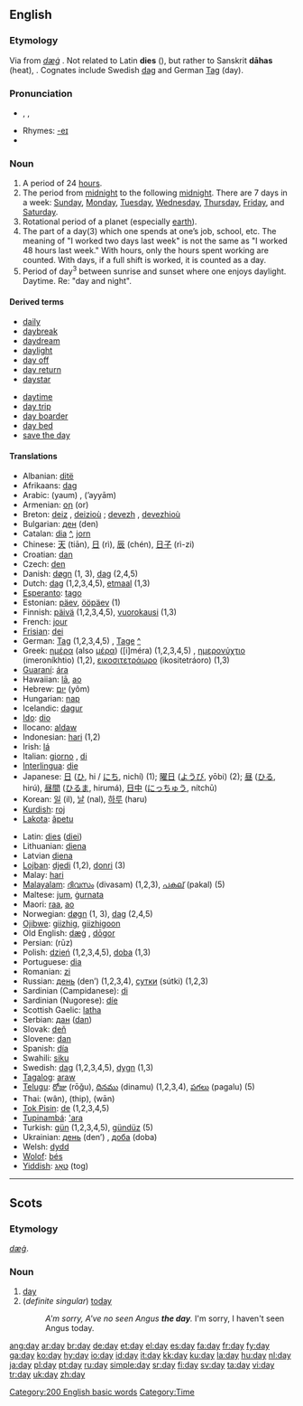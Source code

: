 {{see|đẩy}}
==English==

{{rank|def|might|being|114|day|through|himself|go}}

===Etymology===
Via {{ME.}} from {{OE.}} ''[[dæġ]]'' {{proto|Germanic|dagaz}} {{proto|Indo-European|dhegh-|to burn}}. Not related to Latin '''dies''' ({{proto|Indo-European|dyeu-|to shine}}), but rather to Sanskrit '''dāhas''' (heat), {{proto|Indo-European|dhegh-||to burn}}. Cognates include Swedish [[dag]] and German [[Tag]] (day).

===Pronunciation===
* {{AHD|dā}}, {{IPA|/deɪ/}}, {{SAMPA|/deI/}}
* Rhymes: [[Rhymes:English:-eɪ|-eɪ]]
* {{audio|en-us-day.ogg|Audio (US)}}

===Noun===
{{en-noun}}

# A period of 24 [[hour]]s.
# The period from [[midnight]] to the following [[midnight]]. There are 7 days in a week: [[Sunday]], [[Monday]], [[Tuesday]], [[Wednesday]], [[Thursday]], [[Friday]], and [[Saturday]].
# Rotational period of a planet (especially [[earth]]).
# The part of a day(3) which one spends at one’s job, school, etc. The meaning of "I worked two days last week" is not the same as "I worked 48 hours last week." With hours, only the hours spent working are counted. With days, if a full shift is worked, it is counted as a day.
# Period of day<sup>3</sup> between sunrise and sunset where one enjoys daylight. Daytime. Re: "day and night".

====Derived terms====
{{rel-top|Derived terms}}
*[[daily]]
*[[daybreak]]
*[[daydream]]
*[[daylight]]
*[[day off]]
*[[day return]]
*[[daystar]]
{{rel-mid}}
*[[daytime]]
*[[day trip]]
*[[day boarder]]
*[[day bed]]
*[[save the day]]
{{rel-bottom}}

====Translations====
{{trans-top|day}}
*Albanian: [[ditë]] {{f}}
*Afrikaans: [[dag]]
*Arabic: {{ARchar|[[يوم|يَوْمٌ]]}} (yaum) {{m}}, {{ARchar|[[ايام|أيّامٌ]]}} (’ayyām) {{p}}
*Armenian: [[օր]] (or)
*Breton: [[deiz]] {{m}}, [[deiz]]ioù {{p}}; [[devezh]] {{m}}, [[devezh]]ioù {{p}}
*Bulgarian: [[ден]] (den) {{m}}
*Catalan: [[dia]] {{m}} [[:ca:dia|^]], [[jorn]] {{m}}
*Chinese: [[天]] (tiān), [[日]] (rì), [[辰]] (chén), [[日子]] (rì-zi)
*Croatian: [[dan#Croatian|dan]] {{m}}
*Czech: [[den]] {{m}}
*Danish: [[døgn]] (1, 3), [[dag]] (2,4,5)
*Dutch: [[dag]] {{m}} (1,2,3,4,5), [[etmaal]] {{n}} (1,3)
*[[Esperanto]]: [[tago]]
*Estonian: [[päev]], [[ööpäev]] (1)
*Finnish: [[päivä]] (1,2,3,4,5), [[vuorokausi]] (1,3)
*French: [[jour]] {{m}}
*[[Frisian]]: [[dei]]
*German: [[Tag#German|Tag]]  (1,2,3,4,5) {{m}}, [[Tage]] {{p}} [[:de:Tag|^]]
*Greek: [[ημέρα]] (also [[μέρα]]) ([i]méra) (1,2,3,4,5) {{f}}, [[ημερονύχτιο]] (imeroníkhtio) {{n}} (1,2), [[εικοσιτετράωρο]] (ikositetráoro) {{n}} (1,3)
*[[Guaraní]]: [[ára]]
*Hawaiian: [[lā]], [[ao]]
*Hebrew: [[יום]] (yôm) {{m}}
*Hungarian: [[nap#Hungarian|nap]]
*Icelandic: [[dagur]]
*[[Ido]]: [[dio]]
*Ilocano: [[aldaw]]
*Indonesian: [[hari]] (1,2)
*Irish: [[lá]]
*Italian: [[giorno]] {{m}}, [[di]] {{m}}
*[[Interlingua]]: [[die]]
*Japanese: [[日]] ([[ひ]], hi / [[にち]], nichí) (1); [[曜日]] ([[ようび]], yōbi) (2); [[昼]] ([[ひる]], hirú), [[昼間]] ([[ひるま]], hirumá), [[日中]] ([[にっちゅう]], nítchū)
*Korean: [[일]] (il), [[날]] (nal), [[하루]] (haru)
*[[Kurdish]]: [[roj]]
*[[Lakota]]: [[ãpetu]]
{{trans-mid}}
*Latin: [[dies]]{{mf}} ([[diei]])
*Lithuanian: [[diena]]
*Latvian [[diena]] {{f}}
*[[Lojban]]: [[djedi]] (1,2), [[donri]] (3)
*Malay: [[hari]]
*[[Malayalam]]: [[ദിവസം]] (divasam) (1,2,3), [[പകല്]] (pakal) (5)
*Maltese: [[jum]], [[ġurnata]]
*Maori: [[raa]], [[ao]]
*Norwegian: [[døgn]] (1, 3), [[dag]] (2,4,5)
*[[Ojibwe]]: [[giizhig]], [[giizhigoon]] {{p}}
*Old English: [[dæg|dæġ]] {{m}}, [[dogor|dōgor]] {{n}}
*Persian: {{FAchar|[[روز]]}} (rūz)
*Polish: [[dzień]] {{m}} (1,2,3,4,5), [[doba]] {{f}} (1,3)
*Portuguese: [[dia]] {{m}}
*Romanian: [[zi]] {{f}}
*Russian: [[день]] (den’) {{m}} (1,2,3,4), [[сутки]] (sútki) {{p}} (1,2,3)
*Sardinian (Campidanese): [[di]] {{mf}}
*Sardinian (Nugorese): [[díe]] {{mf}}
*Scottish Gaelic: [[latha]]
*Serbian: [[дан]] ([[dan#Serbian|dan]]) {{m}}
*Slovak: [[deň]] {{m}}
*Slovene: [[dan#Slovene|dan]] {{m}}
*Spanish: [[día]] {{m}}
*Swahili: [[siku]]
*Swedish: [[dag]] {{c}} (1,2,3,4,5), [[dygn]] (1,3)
*[[Tagalog]]: [[araw]]
*[[Telugu]]: [[రోజు]] (rōǧu), [[దినము]] (dinamu) (1,2,3,4), [[పగలు]] (pagalu) (5)
*Thai: {{THchar|[[วัน]]}} (wân), {{THchar|[[ทิพ]]}} (thip), {{THchar|[[วาร]]}} (wān)
*[[Tok Pisin]]: [[de#Tok Pisin|de]] (1,2,3,4,5)
*[[Tupinambá]]: [['ara]]
*Turkish: [[gün]] (1,2,3,4,5), [[gündüz]] (5)
*Ukrainian: [[день]] (den’) {{m}}, [[доба]] (doba) {{f}}
*Welsh: [[dydd]]
*[[Wolof]]: [[bés]]
*[[Yiddish]]: [[טאָג]] (tog) {{m}}
{{trans-bottom}}

[[Category:200 English basic words]]
[[Category:Time]]

----

==Scots==

===Etymology===
{{OE.|sco}} ''[[dæg|dæġ]]''.

===Noun===
{{sco-noun}}

# [[#English|day]]
# (''definite singular'') [[today]]
#:''A'm sorry, A've no seen Angus '''the day'''.''  I'm sorry, I haven't seen Angus today.

[[ang:day]]
[[ar:day]]
[[br:day]]
[[de:day]]
[[et:day]]
[[el:day]]
[[es:day]]
[[fa:day]]
[[fr:day]]
[[fy:day]]
[[ga:day]]
[[ko:day]]
[[hy:day]]
[[io:day]]
[[id:day]]
[[it:day]]
[[kk:day]]
[[ku:day]]
[[la:day]]
[[hu:day]]
[[nl:day]]
[[ja:day]]
[[pl:day]]
[[pt:day]]
[[ru:day]]
[[simple:day]]
[[sr:day]]
[[fi:day]]
[[sv:day]]
[[ta:day]]
[[vi:day]]
[[tr:day]]
[[uk:day]]
[[zh:day]]